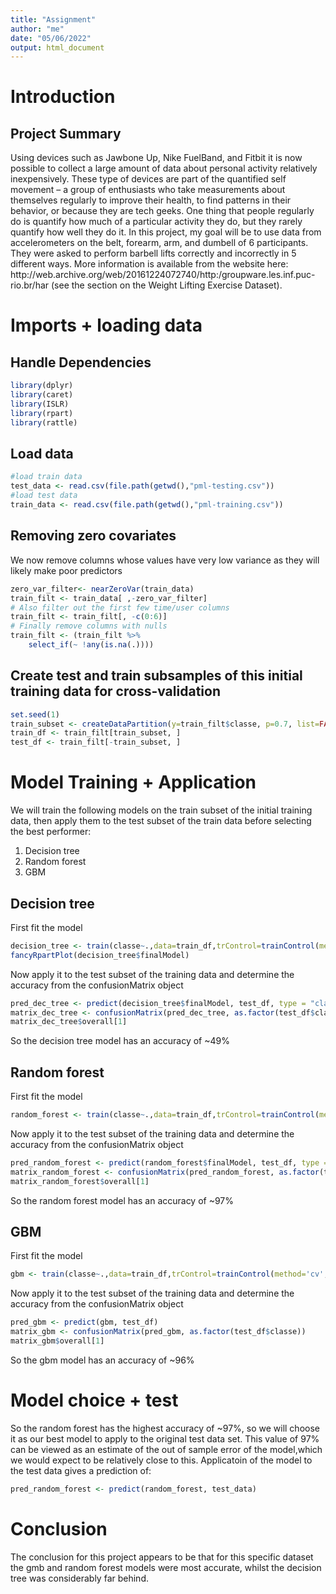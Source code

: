 ```yaml
---
title: "Assignment"
author: "me"
date: "05/06/2022"
output: html_document
---
```


# Introduction

## Project Summary
Using devices such as Jawbone Up, Nike FuelBand, and Fitbit it is now possible to collect a large amount of data about personal activity relatively inexpensively. These type of devices are part of the quantified self movement – a group of enthusiasts who take measurements about themselves regularly to improve their health, to find patterns in their behavior, or because they are tech geeks. One thing that people regularly do is quantify how much of a particular activity they do, but they rarely quantify how well they do it. In this project, my goal will be to use data from accelerometers on the belt, forearm, arm, and dumbell of 6 participants. They were asked to perform barbell lifts correctly and incorrectly in 5 different ways. More information is available from the website here: http://web.archive.org/web/20161224072740/http:/groupware.les.inf.puc-rio.br/har (see the section on the Weight Lifting Exercise Dataset).

# Imports + loading data

## Handle Dependencies

```r
library(dplyr)
library(caret)
library(ISLR)
library(rpart)
library(rattle)
```

## Load data
 
```r
#load train data
test_data <- read.csv(file.path(getwd(),"pml-testing.csv"))
#load test data
train_data <- read.csv(file.path(getwd(),"pml-training.csv"))
```

## Removing zero covariates
We now remove columns whose values have very low variance as they will likely make poor predictors
```r
zero_var_filter<- nearZeroVar(train_data)
train_filt <- train_data[ ,-zero_var_filter]
# Also filter out the first few time/user columns
train_filt <- train_filt[, -c(0:6)]
# Finally remove columns with nulls
train_filt <- (train_filt %>%
    select_if(~ !any(is.na(.))))
```
 

## Create test and train subsamples of this initial training data for cross-validation
```r
set.seed(1)
train_subset <- createDataPartition(y=train_filt$classe, p=0.7, list=FALSE)
train_df <- train_filt[train_subset, ]
test_df <- train_filt[-train_subset, ]
```

# Model Training + Application

We will train the following models on the train subset of the initial training data, then apply them to the test subset of the train data before selecting the best performer:

1. Decision tree
2. Random forest
3. GBM

##  Decision tree
First fit the model
```r
decision_tree <- train(classe~.,data=train_df,trControl=trainControl(method='cv', number = 3),method='rpart')
fancyRpartPlot(decision_tree$finalModel)
```

Now apply it to the test subset of the training data and determine the accuracy from the confusionMatrix object
```r
pred_dec_tree <- predict(decision_tree$finalModel, test_df, type = "class")
matrix_dec_tree <- confusionMatrix(pred_dec_tree, as.factor(test_df$classe))
matrix_dec_tree$overall[1]
```
So the decision tree model has an accuracy of ~49%

##  Random forest
First fit the model
```r
random_forest <- train(classe~.,data=train_df,trControl=trainControl(method='cv', number = 3),method='rf', ntree=3)
```

Now apply it to the test subset of the training data and determine the accuracy from the confusionMatrix object
```r
pred_random_forest <- predict(random_forest$finalModel, test_df, type = "class")
matrix_random_forest <- confusionMatrix(pred_random_forest, as.factor(test_df$classe))
matrix_random_forest$overall[1]
```
So the random forest model has an accuracy of ~97%

##  GBM
First fit the model
```r
gbm <- train(classe~.,data=train_df,trControl=trainControl(method='cv', number = 3),method='gbm',verbose=FALSE)
```

Now apply it to the test subset of the training data and determine the accuracy from the confusionMatrix object
```r
pred_gbm <- predict(gbm, test_df)
matrix_gbm <- confusionMatrix(pred_gbm, as.factor(test_df$classe))
matrix_gbm$overall[1]
```
So the gbm model has an accuracy of ~96%

# Model choice + test

So the random forest has the highest accuracy of ~97%, so we will choose it as our best model to apply to the original test data set.
This value of 97% can be viewed as an estimate of the out of sample error of the model,which we would expect to be relatively close to this.
Applicatoin of the model to the test data gives a prediction of:
```r
pred_random_forest <- predict(random_forest, test_data)
```

# Conclusion

The conclusion for this project appears to be that for this specific dataset the gmb and random forest models were most accurate, whilst the decision tree was considerably far behind.